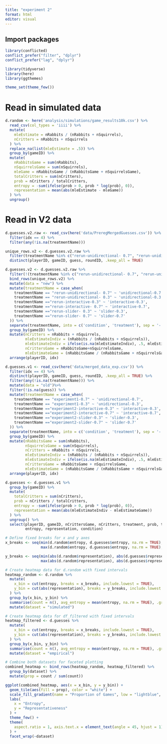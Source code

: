 ```yaml
---
title: "experiment 2"
format: html
editor: visual
---
```


## Import packages

```r
library(conflicted)  
conflict_prefer("filter", "dplyr")
conflict_prefer("lag", "dplyr")

library(tidyverse)
library(here)
library(ggthemes)

theme_set(theme_few())
```

# Read in simulated data

```r
d.random <- here('analysis/simulations/game_results10k.csv') %>%
  read_csv(col_types = 'iiii') %>%
  mutate(
    mleEstimate = nRabbits / (nRabbits + nSquirrels),
    nCritters = nRabbits + nSquirrels
  ) %>%
  replace_na(list(mleEstimate = .5)) %>%
  group_by(gameID) %>%
  mutate(
    nRabbitsGame = sum(nRabbits),
    nSquirrelsGame = sum(nSquirrels),
    mleGame = nRabbitsGame / (nRabbitsGame + nSquirrelsGame),
    totalCritters = sum(nCritters),
    prob = nCritters / totalCritters,
    entropy = -sum(ifelse(prob > 0, prob * log(prob), 0)),
    representation = mean(abs(mleEstimate - mleGame))
  ) %>%
  ungroup()
```

# Read in V2 data

```r
d.guesses.v2.raw <- read_csv(here('data/PreregMergedGuesses.csv')) %>%
  filter(idx == 4) %>%
  filter(any(!is.na(treatmentName)))

unique_rows.v2 <- d.guesses.v2.raw %>%
  filter(treatmentName %in% c("rerun-unidirectional- 0.7", "rerun-unidirectional- 0.3")) %>%
  distinct(playerID, gameID, guess, roundID, .keep_all = TRUE)

d.guesses.v2 <- d.guesses.v2.raw %>%
  filter(!(treatmentName %in% c("rerun-unidirectional- 0.7", "rerun-unidirectional- 0.3"))) %>%
  bind_rows(unique_rows.v2) %>%
  mutate(data = "new") %>%
  mutate(treatmentName = case_when(
    treatmentName == "rerun-unidirectional- 0.7" ~ 'unidirectional-0.7',
    treatmentName == "rerun-unidirectional- 0.3" ~ 'unidirectional-0.3',
    treatmentName =="rerun-interactive-0.3" ~ 'interactive-0.3',
    treatmentName =="rerun-interactive- 0.7" ~ 'interactive-0.7',
    treatmentName =="rerun-slider- 0.3" ~ 'slider-0.3',
    treatmentName =="rerun-slider- 0.7" ~ 'slider-0.7'
  )) %>%
  separate(treatmentName, into = c('condition', 'treatment'), sep = '-') %>%
  group_by(gameID) %>%
  mutate(nCritters = nRabbits + nSquirrels,
         mleEstimateIndiv = (nRabbits / (nRabbits + nSquirrels)), 
         mleEstimateIndiv = ifelse(is.na(mleEstimateIndiv), .5, mleEstimateIndiv),
         nCrittersGame = nRabbitsGame+nSquirrelsGame,
         mleEstimateGame = (nRabbitsGame / (nRabbitsGame + nSquirrelsGame)))  %>%
  arrange(playerID, idx)
```

```r
d.guesses.v1 <- read_csv(here('data/merged_data_exp.csv')) %>%
  filter(idx == 4) %>%
  distinct(playerID, gameID, guess, roundID, .keep_all = TRUE) %>%
  filter(any(!is.na(treatmentName))) %>%
  mutate(data = "old")%>%
  filter(!is.na(guess)) %>%
  mutate(treatmentName = case_when(
    treatmentName == "experiment1-0.7" ~ 'unidirectional-0.7',
    treatmentName == "experiment1-0.3" ~ 'unidirectional-0.3',
    treatmentName =="experiment2-interactive-0.3" ~ 'interactive-0.3',
    treatmentName =="experiment2-interactive-0.7" ~ 'interactive-0.7',
    treatmentName =="experiment2-slider-0.3" ~ 'slider-0.3',
    treatmentName =="experiment2-slider-0.7" ~ 'slider-0.7'
  )) %>%
  separate(treatmentName, into = c('condition', 'treatment'), sep = '-') %>%
  group_by(gameID) %>%
  mutate(nRabbitsGame = sum(nRabbits),
         nSquirrelsGame = sum(nSquirrels), 
         nCritters = nRabbits + nSquirrels,
         mleEstimateIndiv = (nRabbits / (nRabbits + nSquirrels)), 
         mleEstimateIndiv = ifelse(is.na(mleEstimateIndiv), .5, mleEstimateIndiv),
         nCrittersGame = nRabbitsGame + nSquirrelsGame,
         mleEstimateGame = (nRabbitsGame / (nRabbitsGame + nSquirrelsGame))) %>%
  arrange(playerID, idx)
```

```r
d.guesses <- d.guesses.v1 %>%
  group_by(gameID) %>%
  mutate(
    totalCritters = sum(nCritters),
    prob = nCritters / totalCritters,
    entropy = -sum(ifelse(prob > 0, prob * log(prob), 0)),
    representation = mean(abs(mleEstimateIndiv - mleEstimateGame))
  ) %>%
  ungroup() %>%
  select(playerID, gameID, nCrittersGame, nCritters, treatment, prob, totalCritters,
         entropy, representation, condition)
```

```r
# Define fixed breaks for x and y axes
x_breaks <- seq(min(d.random$entropy, d.guesses$entropy, na.rm = TRUE),
                max(d.random$entropy, d.guesses$entropy, na.rm = TRUE), length.out = 6)

y_breaks <- seq(min(abs(d.random$representation), abs(d.guesses$representation), na.rm = TRUE),
                max(abs(d.random$representation), abs(d.guesses$representation), na.rm = TRUE), length.out = 6)

# Create heatmap data for d.random with fixed intervals
heatmap_random <- d.random %>%
  mutate(
    x_bin = cut(entropy, breaks = x_breaks, include.lowest = TRUE),
    y_bin = cut(abs(representation), breaks = y_breaks, include.lowest = TRUE)
  ) %>%
  group_by(x_bin, y_bin) %>%
  summarise(count = n(), avg_entropy = mean(entropy, na.rm = TRUE), .groups = 'drop') %>%
  mutate(dataset = "simulated")

# Create heatmap data for df_filtered with fixed intervals
heatmap_filtered <- d.guesses %>%
  mutate(
    x_bin = cut(entropy, breaks = x_breaks, include.lowest = TRUE),
    y_bin = cut(abs(representation), breaks = y_breaks, include.lowest = TRUE)
  ) %>%
  group_by(x_bin, y_bin) %>%
  summarise(count = n(), avg_entropy = mean(entropy, na.rm = TRUE), .groups = 'drop') %>%
  mutate(dataset = "empirical")

# Combine both datasets for faceted plotting
combined_heatmap <- bind_rows(heatmap_random, heatmap_filtered) %>%
  group_by(dataset) %>%
  mutate(prop = count / sum(count))

ggplot(combined_heatmap, aes(x = x_bin, y = y_bin)) +
  geom_tile(aes(fill = prop), color = "white") +
  scale_fill_gradient(name = "Proportion of Games", low = "lightblue", high = "darkblue") +
  labs(
    x = "Entropy",
    y = "Representativeness"
  ) +
  theme_few() +
  theme(
    aspect.ratio = 1, axis.text.x = element_text(angle = 45, hjust = 1)  # Rotate x-axis labels
  ) +
  facet_wrap(~dataset)
```

